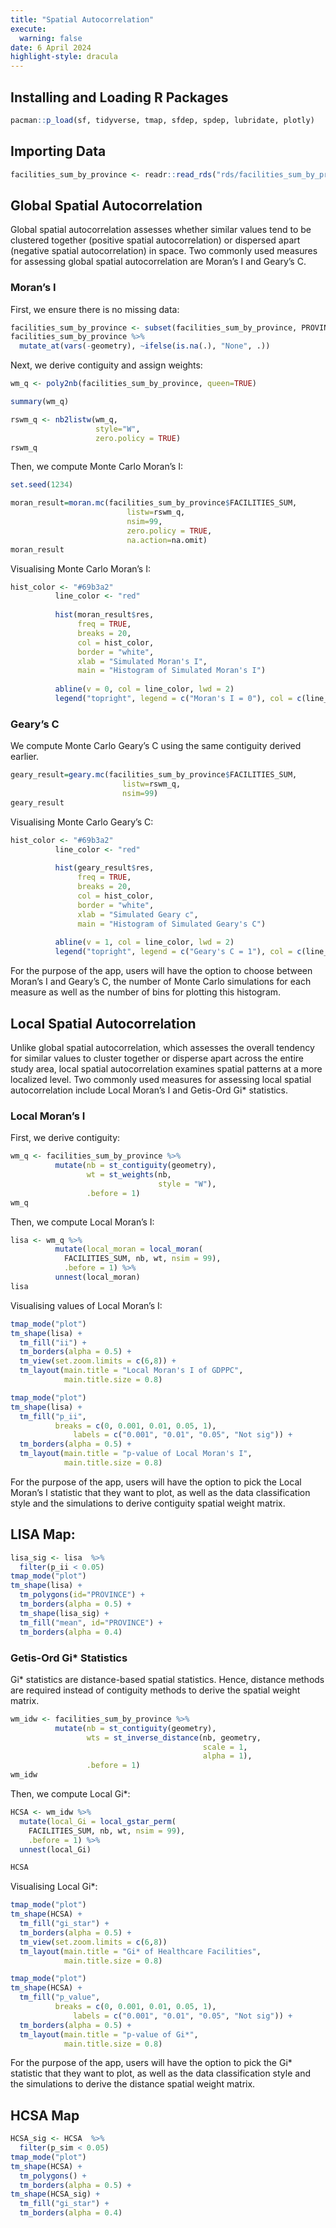 ```yaml
---
title: "Spatial Autocorrelation"
execute: 
  warning: false
date: 6 April 2024
highlight-style: dracula
---
```


## Installing and Loading R Packages

```r
pacman::p_load(sf, tidyverse, tmap, sfdep, spdep, lubridate, plotly)
```

## Importing Data

```r
facilities_sum_by_province <- readr::read_rds("rds/facilities_sum_by_province.rds")
```

## Global Spatial Autocorrelation

Global spatial autocorrelation assesses whether similar values tend to be clustered together (positive spatial autocorrelation) or dispersed apart (negative spatial autocorrelation) in space. Two commonly used measures for assessing global spatial autocorrelation are Moran's I and Geary's C.

### Moran's I

First, we ensure there is no missing data:

```r
facilities_sum_by_province <- subset(facilities_sum_by_province, PROVINCE != "Tbong Khmum")
facilities_sum_by_province %>%
  mutate_at(vars(-geometry), ~ifelse(is.na(.), "None", .))
```

Next, we derive contiguity and assign weights:

```r
wm_q <- poly2nb(facilities_sum_by_province, queen=TRUE)

summary(wm_q)
```

```r
rswm_q <- nb2listw(wm_q, 
                   style="W", 
                   zero.policy = TRUE)
rswm_q
```

Then, we compute Monte Carlo Moran’s I:

```r
set.seed(1234)

moran_result=moran.mc(facilities_sum_by_province$FACILITIES_SUM, 
                          listw=rswm_q, 
                          nsim=99, 
                          zero.policy = TRUE, 
                          na.action=na.omit)
moran_result
```

Visualising Monte Carlo Moran’s I:

```r
hist_color <- "#69b3a2"  
          line_color <- "red"      
          
          hist(moran_result$res, 
               freq = TRUE, 
               breaks = 20, 
               col = hist_color,             
               border = "white",            
               xlab = "Simulated Moran's I",
               main = "Histogram of Simulated Moran's I")  
          
          abline(v = 0, col = line_color, lwd = 2) 
          legend("topright", legend = c("Moran's I = 0"), col = c(line_color), lwd = c(2), bty = "n")
```

### Geary's C

We compute Monte Carlo Geary’s C using the same contiguity derived earlier.

```r
geary_result=geary.mc(facilities_sum_by_province$FACILITIES_SUM,  
                         listw=rswm_q, 
                         nsim=99)
geary_result
```

Visualising Monte Carlo Geary’s C:

```r
hist_color <- "#69b3a2"  
          line_color <- "red"      
          
          hist(geary_result$res, 
               freq = TRUE, 
               breaks = 20, 
               col = hist_color,             
               border = "white",            
               xlab = "Simulated Geary c",
               main = "Histogram of Simulated Geary's C")  
          
          abline(v = 1, col = line_color, lwd = 2) 
          legend("topright", legend = c("Geary's C = 1"), col = c(line_color), lwd = c(2), bty = "n")
```

::: callout-note
For the purpose of the app, users will have the option to choose between Moran's I and Geary's C, the number of Monte Carlo simulations for each measure as well as the number of bins for plotting this histogram.
:::

## Local Spatial Autocorrelation

Unlike global spatial autocorrelation, which assesses the overall tendency for similar values to cluster together or disperse apart across the entire study area, local spatial autocorrelation examines spatial patterns at a more localized level. Two commonly used measures for assessing local spatial autocorrelation include Local Moran's I and Getis-Ord Gi\* statistics.

### Local Moran's I

First, we derive contiguity:

```r
wm_q <- facilities_sum_by_province %>%
          mutate(nb = st_contiguity(geometry),
                 wt = st_weights(nb,
                                 style = "W"),
                 .before = 1) 
wm_q
```

Then, we compute Local Moran's I:

```r
lisa <- wm_q %>% 
          mutate(local_moran = local_moran(
            FACILITIES_SUM, nb, wt, nsim = 99),
            .before = 1) %>%
          unnest(local_moran)
lisa
```

Visualising values of Local Moran's I:

```r
tmap_mode("plot")
tm_shape(lisa) +
  tm_fill("ii") + 
  tm_borders(alpha = 0.5) +
  tm_view(set.zoom.limits = c(6,8)) +
  tm_layout(main.title = "Local Moran's I of GDPPC",
            main.title.size = 0.8)
```

```r
tmap_mode("plot")
tm_shape(lisa) +
  tm_fill("p_ii",
          breaks = c(0, 0.001, 0.01, 0.05, 1),
              labels = c("0.001", "0.01", "0.05", "Not sig")) + 
  tm_borders(alpha = 0.5) +
  tm_layout(main.title = "p-value of Local Moran's I",
            main.title.size = 0.8)
```

::: callout-note
For the purpose of the app, users will have the option to pick the Local Moran's I statistic that they want to plot, as well as the data classification style and the simulations to derive contiguity spatial weight matrix.
:::

## LISA Map:

```r
lisa_sig <- lisa  %>%
  filter(p_ii < 0.05)
tmap_mode("plot")
tm_shape(lisa) +
  tm_polygons(id="PROVINCE") +
  tm_borders(alpha = 0.5) +
  tm_shape(lisa_sig) +
  tm_fill("mean", id="PROVINCE") + 
  tm_borders(alpha = 0.4)
```

### Getis-Ord Gi\* Statistics

Gi\* statistics are distance-based spatial statistics. Hence, distance methods are required instead of contiguity methods to derive the spatial weight matrix.

```r
wm_idw <- facilities_sum_by_province %>%
          mutate(nb = st_contiguity(geometry),
                 wts = st_inverse_distance(nb, geometry,
                                           scale = 1,
                                           alpha = 1),
                 .before = 1)
wm_idw
```

Then, we compute Local Gi\*:

```r
HCSA <- wm_idw %>%
  mutate(local_Gi = local_gstar_perm(
    FACILITIES_SUM, nb, wt, nsim = 99),
    .before = 1) %>%
  unnest(local_Gi)

HCSA
```

Visualising Local Gi\*:

```r
tmap_mode("plot")
tm_shape(HCSA) +
  tm_fill("gi_star") + 
  tm_borders(alpha = 0.5) +
  tm_view(set.zoom.limits = c(6,8))
  tm_layout(main.title = "Gi* of Healthcare Facilities",
            main.title.size = 0.8)
```

```r
tmap_mode("plot")
tm_shape(HCSA) +
  tm_fill("p_value",
          breaks = c(0, 0.001, 0.01, 0.05, 1),
              labels = c("0.001", "0.01", "0.05", "Not sig")) + 
  tm_borders(alpha = 0.5) +
  tm_layout(main.title = "p-value of Gi*",
            main.title.size = 0.8)
```

::: callout-note
For the purpose of the app, users will have the option to pick the Gi\* statistic that they want to plot, as well as the data classification style and the simulations to derive the distance spatial weight matrix.
:::

## HCSA Map

```r
HCSA_sig <- HCSA  %>%
  filter(p_sim < 0.05)
tmap_mode("plot")
tm_shape(HCSA) +
  tm_polygons() +
  tm_borders(alpha = 0.5) +
tm_shape(HCSA_sig) +
  tm_fill("gi_star") + 
  tm_borders(alpha = 0.4)
```
